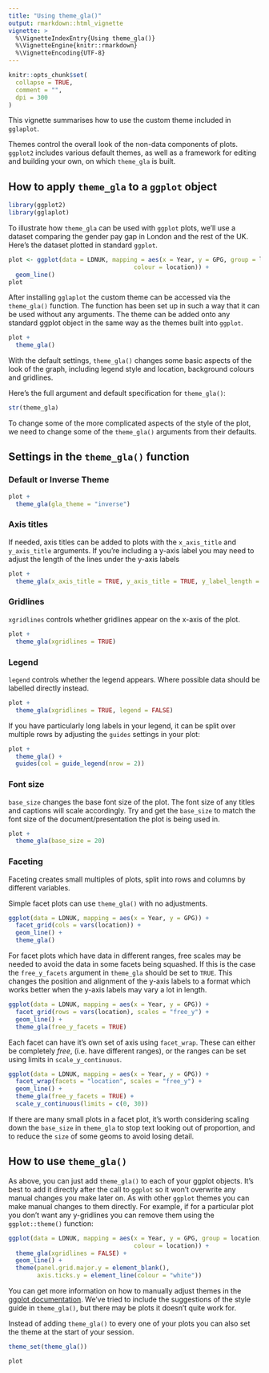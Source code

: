 ```yaml
---
title: "Using theme_gla()"
output: rmarkdown::html_vignette
vignette: >
  %\VignetteIndexEntry{Using theme_gla()}
  %\VignetteEngine{knitr::rmarkdown}
  %\VignetteEncoding{UTF-8}
---
```


```r
knitr::opts_chunk$set(
  collapse = TRUE,
  comment = "",
  dpi = 300
)
```

This vignette summarises how to use the custom theme included in `gglaplot`.

Themes control the overall look of the non-data components of plots. `ggplot2` includes various default themes, as well as a framework for editing and building your own, on which `theme_gla` is built.

## How to apply  `theme_gla` to a `ggplot` object


```r
library(ggplot2)
library(gglaplot)
```

To illustrate how `theme_gla` can be used with `ggplot` plots, we'll use a dataset comparing the gender pay gap in London and the rest of the UK. Here's the dataset plotted in standard `ggplot`.



```r
plot <- ggplot(data = LDNUK, mapping = aes(x = Year, y = GPG, group = location,
                                   colour = location)) +
  geom_line()
plot
```


After installing `gglaplot` the custom theme can be accessed via the `theme_gla()` function.
The function has been set up in such a way that it can be used without any arguments. The theme can be added onto any standard ggplot object in the same way as the themes built into `ggplot`.


```r
plot +
  theme_gla()
```

With the default settings, `theme_gla()` changes some basic aspects of the look of the graph, including legend style and location, background colours and gridlines.

Here's the full argument and default specification for `theme_gla()`:

```r
str(theme_gla)
```

To change some of the more complicated aspects of the style of the plot, we need to change some of the `theme_gla()` arguments from their defaults.

## Settings in the `theme_gla()` function

### Default or Inverse Theme


```r
plot +
  theme_gla(gla_theme = "inverse")
```

### Axis titles

If needed, axis titles can be added to plots with the `x_axis_title` and `y_axis_title` arguments. If you're including a y-axis label you may need to adjust the length of the lines under the y-axis labels

```r
plot +
  theme_gla(x_axis_title = TRUE, y_axis_title = TRUE, y_label_length = 25)
```

### Gridlines

`xgridlines` controls whether gridlines appear on the x-axis of the plot.

```r
plot +
  theme_gla(xgridlines = TRUE)
```

### Legend

`legend` controls whether the legend appears. Where possible data should be labelled directly instead.

```r
plot +
  theme_gla(xgridlines = TRUE, legend = FALSE)
```

If you have particularly long labels in your legend, it can be split over multiple rows by adjusting the `guides` settings in your plot:

```r
plot +
  theme_gla() +
  guides(col = guide_legend(nrow = 2))
```

### Font size

`base_size` changes the base font size of the plot. The font size of any titles and captions will scale accordingly. Try and get the `base_size` to match the font size of the document/presentation the plot is being used in.

```r
plot +
  theme_gla(base_size = 20)
```

### Faceting

Faceting creates small multiples of plots, split into rows and columns by different variables.

Simple facet plots can use `theme_gla()` with no adjustments.

```r
ggplot(data = LDNUK, mapping = aes(x = Year, y = GPG)) +
  facet_grid(cols = vars(location)) +
  geom_line() +
  theme_gla()
```

For facet plots which have data in different ranges, free scales may be needed to avoid the data in some facets being squashed. If this is the case the `free_y_facets` argument in `theme_gla` should be set to `TRUE`. This changes the position and alignment of the y-axis labels to a format which works better when the y-axis labels may vary a lot in length.

```r
ggplot(data = LDNUK, mapping = aes(x = Year, y = GPG)) +
  facet_grid(rows = vars(location), scales = "free_y") +
  geom_line() +
  theme_gla(free_y_facets = TRUE)
```

Each facet can have it's own set of axis using `facet_wrap`. These can either be completely *free*, (i.e. have different ranges), or the ranges can be set using limits in `scale_y_continuous`.
```r
ggplot(data = LDNUK, mapping = aes(x = Year, y = GPG)) +
  facet_wrap(facets = "location", scales = "free_y") +
  geom_line() +
  theme_gla(free_y_facets = TRUE) +
  scale_y_continuous(limits = c(0, 30))
```

If there are many small plots in a facet plot, it's worth considering scaling down the `base_size` in `theme_gla` to stop text looking out of proportion, and to reduce the `size` of some geoms to avoid losing detail.

## How to use `theme_gla()`

As above, you can just add `theme_gla()` to each of your ggplot objects. It's best to add it directly after the call to `ggplot` so it won't overwrite any manual changes you make later on. As with other `ggplot` themes you can make manual changes to them directly. For example, if for a particular plot you don't want any y-gridlines you can remove them using the `ggplot::theme()` function:

```r
ggplot(data = LDNUK, mapping = aes(x = Year, y = GPG, group = location,
                                   colour = location)) +
  theme_gla(xgridlines = FALSE) +
  geom_line() +
  theme(panel.grid.major.y = element_blank(),
        axis.ticks.y = element_line(colour = "white"))
```

You can get more information on how to manually adjust themes in the [ggplot documentation](https://ggplot2.tidyverse.org/reference/theme.html). We've tried to include the suggestions of the style guide in `theme_gla()`, but there may be plots it doesn't quite work for.

Instead of adding `theme_gla()` to every one of your plots you can also set the theme at the start of your session.

```r
theme_set(theme_gla())

plot
```




